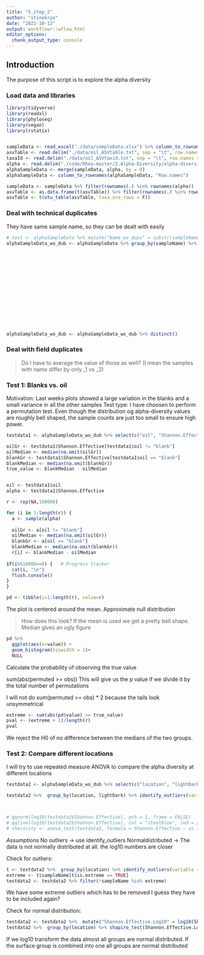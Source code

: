 ```yaml
---
title: "5_step_2"
author: "stinekrye"
date: "2021-10-13"
output: workflowr::wflow_html
editor_options:
  chunk_output_type: console
---
```


## Introduction
The purpose of this script is to explore the alpha diversity


### Load data and libraries

```r
library(tidyverse)
library(readxl)
library(phyloseq)
library(vegan)
library(rstatix)


sampleData <- read_excel("./data/sampleData.xlsx") %>% column_to_rownames(., var = "Samples")
asvTable <- read.delim("./data/oil_ASVtable.txt", sep = "\t", row.names = "ASVs", check.names = F) #%>% select(., -'row.names')
taxaId <- read.delim("./data/oil_ASVtaxid.txt", sep = "\t", row.names = "ASVs") %>% select(., -'row.names')
alpha <- read.delim("./code/Rhea-master/2.Alpha-Diversity/alpha-diversity.TAB", sep = "\t", check.names = F, row.names = 1)
alphaSampleData <- merge(sampleData, alpha, by = 0)
alphaSampleData <- column_to_rownames(alphaSampleData, "Row.names")

sampleData <- sampleData %>% filter(rownames(.) %in% rownames(alpha))
asvTable <- as.data.frame(t(asvTable)) %>% filter(rownames(.) %in% rownames(alpha))
asvTable <- t(otu_table(asvTable, taxa_are_rows = F))
```

### Deal with technical duplicates

They have same sample name, so they can be dealt with easily

```r
# test <- alphaSampleData %>% mutate("Name_wo_dups" = substr(sampleName, 1, nchar(sampleName)-2))
alphaSampleData_wo_dub <- alphaSampleData %>% group_by(sampleName) %>% summarize(location = location,
                                                                                 days = days,
                                                                               oil = oil,
                                                                               lightDark = lightDark,
                                                                               replicate = replicate,
                                                                               QPCRCopies = mean(na.omit(QPCRCopies)),
                                                                               QPCR_SD = mean(na.omit(QPCR_SD)), 
                                                                               Richness = mean(na.omit(Richness)),
                                                                               Normalized.Richness = mean(na.omit(Normalized.Richness)),
                                                                               Effective.Richness = mean(na.omit(Effective.Richness)),
                                                                               Shannon.Index = mean(na.omit(Shannon.Index)),
                                                                               Shannon.Effective = mean(na.omit(Shannon.Effective)),
                                                                               Simpson.Index = mean(na.omit(Simpson.Index)),
                                                                               Simpson.Effective = mean(na.omit(Simpson.Effective)),
                                                                               Evenness = mean(na.omit(Evenness)))
                                                                               # Is it ok to deal with SD like this?
alphaSampleData_wo_dub <- alphaSampleData_wo_dub %>% distinct()
```


### Deal with field duplicates

> Do I have to average the value of those as well? (I mean the samples with name differ by only _1 vs _2)



### Test 1: Blanks vs. oil
Motivation: Last weeks plots showed a large variation in the blanks and a small variance in all the other samples
Test type: I have choosen to perform a permutation test. Even though the distribution og alpha-diversity values are roughly bell shaped, the sample counts are just too small to ensure high power.

```r
testdata1 <- alphaSampleData_wo_dub %>% select(c("oil", "Shannon.Effective"))

oilGr <- testdata1$Shannon.Effective[testdata1$oil != "blank"]
oilMedian <- median(na.omit(oilGr))
blankGr <- testdata1$Shannon.Effective[testdata1$oil == "blank"]
blankMedian <- median(na.omit(blankGr))
true_value <- blankMedian - oilMedian


oil <- testdata1$oil
alpha <- testdata1$Shannon.Effective

r <- rep(NA,100000)  

for (i in 1:length(r)) {
  a <- sample(alpha)
  
  oilGr <- a[oil != "blank"]
  oilMedian <- median(na.omit(oilGr))
  blankGr <- a[oil == "blank"]
  blankMedian <- median(na.omit(blankGr))
  r[i] <- blankMedian - oilMedian
  
if(i%%10000==0) {   # Progress tracker
  cat(i, "\n")
  flush.console()
}
}

pd <- tibble(i=1:length(r), value=r)
```


The plot is centered around the mean. Approximate null distribution

> How does this look? If the mean is used we get a pretty bell shape. Median gives an ugly figure

```r
pd %>% 
  ggplot(aes(x=value)) +
  geom_histogram(binwidth = 1)+
  NULL
```

Calculate the probability of observing the true value

sum(abs(permuted >= obs)) 
This will give us the p value if we divide it by the total number of permutations

I will not do sum(permuted >= obs) * 2 because the tails look unsymmetrical

```r
extreme <- sum(abs(pd$value) >= true_value)
pval <- (extreme + 1)/length(r)
pval
```

We reject the H0 of no difference between the medians of the two groups.

### Test 2: Compare different locations

I will try to use repeated measure ANOVA to compare the alpha diversity at different locations

```r
testdata2 <- alphaSampleData_wo_dub %>% select(c("location", "lightDark", "oil", "Shannon.Effective"))

testdata2 %>%  group_by(location, lightDark) %>% identify_outliers(variable = "Shannon.Effective")



# qqnorm(log10(testdata2$Shannon.Effective), pch = 1, frame = FALSE)
# qqline(log10(testdata2$Shannon.Effective), col = "steelblue", lwd = 2)
# shericity <- anova_test(testdata2, formula = Shannon.Effective ~ as.factor(location))
```


*Assumptions*
No outliers -> use identify_outliers
Normaldistributed -> The data is not normally distributed at all. the log10 numbers are closer


Check for outliers:
```r
t <- testdata2 %>%  group_by(location) %>% identify_outliers(variable = "Shannon.Effective")
extreme <- t$sampleName[t$is.extreme == TRUE]
testdata2 <- testdata2 %>% filter(!sampleName %in% extreme)
```
We have some extreme outliers which has to be removed
I guess they have to be included again?




Check for normal distribution:
```r
testdata2 <- testdata2 %>%  mutate("Shannon.Effective.Log10" = log10(Shannon.Effective))
testdata2 %>%  group_by(location) %>% shapiro_test(Shannon.Effective.Log10)
```
If we log10 transform the data almost all groups are normal distributed. If the surface group is combined into one all groups are normal distributed

